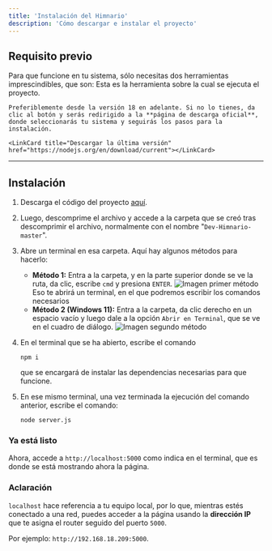 ```yaml
---
title: 'Instalación del Himnario'
description: 'Cómo descargar e instalar el proyecto'
---
```


## Requisito previo
Para que funcione en tu sistema, sólo necesitas dos herramientas imprescindibles, que son:
<Card title="Node.JS" icon="setting">
    Esta es la herramienta sobre la cual se ejecuta el proyecto.

	Preferiblemente desde la versión 18 en adelante. Si no lo tienes, da clic al botón y serás redirigido a la **página de descarga oficial**, donde seleccionarás tu sistema y seguirás los pasos para la instalación.
    
    <LinkCard title="Descargar la última versión" href="https://nodejs.org/en/download/current"></LinkCard>
</Card>

---

## Instalación
1. Descarga el código del proyecto [aquí](https://codeload.github.com/JvilleDev/Dev-Himnario/zip/refs/heads/master).
2. Luego, descomprime el archivo y accede a la carpeta que se creó tras descomprimir el archivo, normalmente con el nombre "`Dev-Himnario-master`".
3. Abre un terminal en esa carpeta. Aquí hay algunos métodos para hacerlo:
    - **Método 1:** Entra a la carpeta, y en la parte superior donde se ve la ruta, da clic, escribe `cmd` y presiona `ENTER`.
    ![Imagen primer método](/himnario/cmd-first-method.webp) Eso te abrirá un terminal, en el que podremos escribir los comandos necesarios
    - **Método 2 (Windows 11):** Entra a la carpeta, da clic derecho en un espacio vacío y luego dale a la opción `Abrir en Terminal`, que se ve en el cuadro de diálogo.
    ![Imagen segundo método](/himnario/cmd-second-method.webp)
4. En el terminal que se ha abierto, escribe el comando 
    ```
    npm i
    ```
    que se encargará de instalar las dependencias necesarias para que funcione.

5. En ese mismo terminal, una vez terminada la ejecución del comando anterior, escribe el comando:

    ```
    node server.js
    ```
### Ya está listo
Ahora, accede a `http://localhost:5000` como indica en el terminal, que es donde se está mostrando ahora la página.
### Aclaración
`localhost` hace referencia a tu equipo local, por lo que, mientras estés conectado a una red, puedes acceder a la página usando la **dirección IP** que te asigna el router seguido del puerto `5000`.

Por ejemplo: `http://192.168.18.209:5000`.